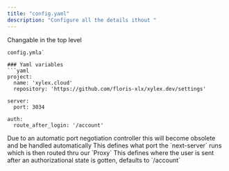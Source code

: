 ```yaml
---
title: "config.yaml"
description: "Configure all the details ithout "
---
```


Changable in the top level

````
config.ymla`

### Yaml variables
```yaml
project:
  name: 'xylex.cloud'
  repository: 'https://github.com/floris-xlx/xylex.dev/settings'

server:
  port: 3034

auth:
  route_after_login: '/account'
````

<Card title="Awaiting deprecation" icon="exclamation" horizontal>
  Due to an automatic port negotiation controller this will become obsolete and
  be handled automatically
</Card>


<Card title="`server.port (number)`">
This defines what port the `next-server` runs which is then routed thru our `Proxy`   
</Card>
<Card title="`auth.route_after_login (string = '/account')`">
This defines where the user is sent after an authorizational state is gotten, defaults to `/account`
</Card>





